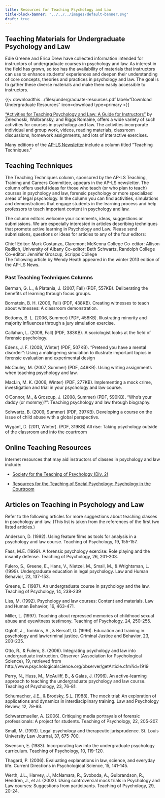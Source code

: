 ```yaml
---
title: Resources for Teaching Psychology and Law
title-block-banner: "../../../images/default-banner.svg"
draft: true
---
```


::: {.column-body-outset} 
::: {.panel-tabset .box-shadow} 

## Teaching Materials for Undergraduate Psychology and Law

Edie Greene and Erica Drew have collected information intended for instructors of undergraduate courses in psychology and law. As interest in the field has grown, so too has the availability of materials that instructors can use to enhance students' experiences and deepen their understanding of core concepts, theories and practices in psychology and law. The goal is to gather these diverse materials and make them easily accessible to instructors. 

{{< downloadthis ../files/undergraduate-resources.pdf  label="Download Undergraduate Resources" icon=download type=primary >}} 

["Activities for Teaching Psychology and Law: A Guide for Instructors"](https://www.apa.org/pubs/books/4311034) by Zelechoski, Wolbransky, and Riggs Romaine, offers a wide variety of such activities for courses in psychology and law. The activities incorporate individual and group work, videos, reading materials, classroom discussions, homework assignments, and lots of interactive exercises.

Many editions of the [AP-LS Newsletter](../newsletter) include a column titled "Teaching Techniques."

## Teaching Techniques

The Teaching Techniques column, sponsored by the AP-LS Teaching, Training and Careers Committee, appears in the AP-LS newsletter. The column offers useful ideas for those who teach (or who plan to teach) courses in psychology and law, forensic psychology or more specialized areas of legal psychology. In the column you can find activities, simulations and demonstrations that engage students in the learning process and help professors to teach important content in psychology and law.

The column editors welcome your comments, ideas, suggestions or submissions. We are especially interested in articles describing techniques that promote active learning in Psychology and Law. Please send submissions, questions or ideas for articles to any of the four editors:

Chief Editor: Mark Costanzo, Claremont McKenna College
Co-editor: Allison Redlich, University of Albany
Co-editor: Beth Schwartz, Randolph College
Co-editor: Jennifer Groscup, Scripps College  
The following article by Wendy Heath appeared in the winter 2013 edition of the AP-LS News.

### Past Teaching Techniques Columns

Berman, G. L., & Platania, J. (2007, Fall) (PDF, 557KB). Deliberating the benefits of learning through focus groups.

Bornstein, B. H. (2006, Fall) (PDF, 438KB). Creating witnesses to teach about witnesses: A classroom demonstration.

Bottoms, B. L. (2006, Summer) (PDF, 458KB). Illustrating minority and majority influences through a jury simulation exercise.

Callahan, L. (2008, Fall) (PDF, 383KB). A sociologist looks at the field of forensic psychology.

Edens, J. F. (2008, Winter) (PDF, 507KB).  “Pretend you have a mental disorder”: Using a malingering simulation to illustrate important topics in forensic evaluation and experimental design

McCauley, M. (2007, Summer) (PDF, 449KB). Using writing assignments when teaching psychology and law.

MacLin, M. K. (2006, Winter) (PDF, 277KB). Implementing a mock crime, investigation and trial in your psychology and law course.

O’Connor, M., & Groscup, J. (2008, Summer) (PDF, 590KB). “Who’s your daddy (or mommy)?”: Teaching psychology and law through biography.

Schwartz, B. (2009, Summer) (PDF, 397KB). Developing a course on the issue of child abuse with a global perspective.

Wygant, D. (2011, Winter). (PDF, 319KB) All rise: Taking psychology outside of the classroom and into the courtroom
:::
:::

## Online Teaching Resources
Internet resources that may aid instructors of classes in psychology and law include:

-   [Society for the Teaching of Psychology (Div. 2)](https://teachpsych.org/)

-   [Resources for the Teaching of Social Psychology: Psychology in the Courtroom](http://jfmueller.faculty.noctrl.edu/crow/courtroom.htm)

## Articles on Teaching in Psychology and Law 

Refer to the following articles for more suggestions about teaching classes in psychology and law. (This list is taken from the references of the first two listed articles.)

Anderson, D. (1992). Using feature films as tools for analysis in a psychology and law course. Teaching of Psychology, 19, 155-157.

Fass, M.E. (1999). A forensic psychology exercise: Role playing and the insanity defense. Teaching of Psychology, 26, 201-203.

Fulero, S., Greene, E., Hans, V., Nietzel, M., Small, M., & Wrightsman, L. (1999). Undergraduate education in legal psychology. Law and Human Behavior, 23, 137-153.

Greene, E. (1987). An undergraduate course in psychology and the law. Teaching of Psychology, 14, 238-239

Liss, M. (1992). Psychology and law courses: Content and materials. Law and Human Behavior, 16, 463-471.

Miller, L. (1997). Teaching about repressed memories of childhood sexual abuse and eyewitness testimony. Teaching of Psychology, 24, 250-255.

Ogloff, J., Tomkins, A., & Bersoff, D. (1996). Education and training in psychology and law/criminal justice. Criminal Justice and Behavior, 23, 200-235.

Otto, R., & Fulero, S. (2006). Integrating psychology and law into undergraduate instruction. Observer (Association for Psychological Science), 19, retrieved from http://www.psychologicalscience.org/observer/getArticle.cfm?id=1919

Perry, N., Huss, M., McAuliff, B., & Galas, J. (1996). An active-learning approach to teaching the undergraduate psychology and law course. Teaching of Psychology, 23, 76-81.

Schumacher, J.E., & Brodsky, S.L. (1988). The mock trial: An exploration of applications and dynamics in interdisciplinary training. Law and Psychology Review, 12, 79-93.

Schwarzmueller, A. (2006). Critiquing media portrayals of forensic professionals: A project for students. Teaching of Psychology, 22, 205-207.

Small, M. (1993). Legal psychology and therapeutic jurisprudence. St. Louis University Law Journal, 37, 675-700.

Swenson, E. (1983). Incorporating law into the undergraduate psychology curriculum. Teaching of Psychology, 10, 119-120.

Thagard, P. (2006). Evaluating explanations in law, science, and everyday life. Current Directions in Psychological Science, 15, 141-145.

Werth, J.L., Harvey, J., McNamara, R., Svoboda, A., Gulbrandson, R., Hendren, J., et al. (2002). Using controversial mock trials in Psychology and Law courses: Suggestions from participants. Teaching of Psychology, 29, 20-24.
